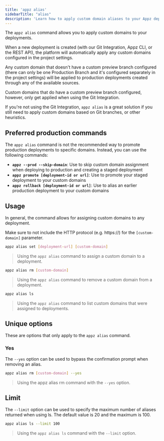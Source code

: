 ```yaml
---
title: 'appz alias'
sidebarTitle: "alias"
description: 'Learn how to apply custom domain aliases to your Appz deployments using the appz alias CLI command.'
---
```


The `appz alias` command allows you to apply custom domains to your deployments.

When a new deployment is created (with our Git Integration, Appz CLI, or the REST API), the platform will automatically apply any custom domains configured in the project settings.

Any custom domain that doesn't have a custom preview branch configured (there can only be one Production Branch and it's configured separately in the project settings) will be applied to production deployments created through any of the available sources.

Custom domains that do have a custom preview branch configured, however, only get applied when using the Git Integration.

If you're not using the Git Integration, `appz alias` is a great solution if you still need to apply custom domains based on Git branches, or other heuristics.

## Preferred production commands
The `appz alias` command is not the recommended way to promote production deployments to specific domains. Instead, you can use the following commands:

-   **`appz --prod --skip-domain`**: Use to skip custom domain assignment when deploying to production and creating a staged deployment
-   **`appz promote [deployment-id or url]`**: Use to promote your staged deployment to your custom domains
-   **`appz rollback [deployment-id or url]`**: Use to alias an earlier production deployment to your custom domains

## Usage

In general, the command allows for assigning custom domains to any deployment.

Make sure to not include the HTTP protocol (e.g. https://) for the `[custom-domain]` parameter.


```bash
appz alias set [deployment-url] [custom-domain]
```
> Using the `appz alias` command to assign a custom domain to a deployment.

```bash
appz alias rm [custom-domain]
```
> Using the `appz alias` command to remove a custom domain from a deployment.

```bash
appz alias ls
```
> Using the `appz alias` command to list custom domains that were assigned to deployments.

## Unique options
These are options that only apply to the `appz alias` command.

### Yes
The `--yes` option can be used to bypass the confirmation prompt when removing an alias.

```bash
appz alias rm [custom-domain] --yes
```
> Using the appz alias rm command with the `--yes` option.


## Limit
The `--limit` option can be used to specify the maximum number of aliases returned when using ls. The default value is 20 and the maximum is 100.

```bash
appz alias ls --limit 100
```

>   Using the `appz alias ls` command with the `--limit` option.